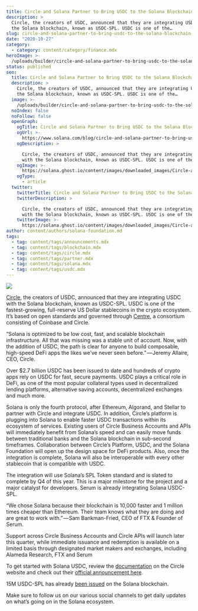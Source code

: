 ```yaml
---
title: Circle and Solana Partner to Bring USDC to the Solana Blockchain
description: >
  Circle, the creators of USDC, announced that they are integrating USDC with
  the Solana blockchain, known as USDC-SPL. USDC is one of the…
slug: circle-and-solana-partner-to-bring-usdc-to-the-solana-blockchain
date: "2020-10-27"
category:
  - category: content/category/finance.mdx
heroImage: >-
  /uploads/builder/circle-and-solana-partner-to-bring-usdc-to-the-solana-blockchain/10869a82f1c24e2b9bd733cf2b5098d7.png
status: published
seo:
  title: Circle and Solana Partner to Bring USDC to the Solana Blockchain
  description: >
    Circle, the creators of USDC, announced that they are integrating USDC with
    the Solana blockchain, known as USDC-SPL. USDC is one of the…
  image: >-
    /uploads/builder/circle-and-solana-partner-to-bring-usdc-to-the-solana-blockchain/10869a82f1c24e2b9bd733cf2b5098d7.png
  noIndex: false
  noFollow: false
  openGraph:
    ogTitle: Circle and Solana Partner to Bring USDC to the Solana Blockchain
    ogUrl: >-
      https://www.solana.com/blog/circle-and-solana-partner-to-bring-usdc-to-the-solana-blockchain
    ogDescription: >

      Circle, the creators of USDC, announced that they are integrating USDC
      with the Solana blockchain, known as USDC-SPL. USDC is one of the…
    ogImage: >-
      https://solana.ghost.io/content/images/downloaded_images/Circle-and-Solana-Partner-to-Bring-USDC-to-the-Solana-Blockchain/0-8G7Dq1rL9QSguaqj-3.png
    ogType:
      - article
  twitter:
    twitterTitle: Circle and Solana Partner to Bring USDC to the Solana Blockchain
    twitterDescription: >

      Circle, the creators of USDC, announced that they are integrating USDC
      with the Solana blockchain, known as USDC-SPL. USDC is one of the…
    twitterImage: >-
      https://solana.ghost.io/content/images/downloaded_images/Circle-and-Solana-Partner-to-Bring-USDC-to-the-Solana-Blockchain/0-8G7Dq1rL9QSguaqj-3.png
author: content/authors/solana-foundation.md
tags:
  - tag: content/tags/announcements.mdx
  - tag: content/tags/blockchain.mdx
  - tag: content/tags/circle.mdx
  - tag: content/tags/partner.mdx
  - tag: content/tags/solana.mdx
  - tag: content/tags/usdc.mdx
---
```


![](/uploads/builder/circle-and-solana-partner-to-bring-usdc-to-the-solana-blockchain/image-1.png)

[Circle](https://www.circle.com/en/?ref=solana.ghost.io), the creators of USDC, announced that they are integrating USDC with the Solana blockchain, known as USDC-SPL. USDC is one of the fastest-growing, full-reserve US Dollar stablecoins in the crypto ecosystem. It’s based on open standards and governed through [Centre](https://www.centre.io/?ref=solana.ghost.io), a consortium consisting of Coinbase and Circle.

“Solana is optimized to be low cost, fast, and scalable blockchain infrastructure. All that was missing was a stable unit of account. Now, with the addition of USDC, the path is clear for anyone to build composable, high-speed DeFi apps the likes we’ve never seen before.” — Jeremy Allaire, CEO, Circle.

Over $2.7 billion USDC has been issued to date and hundreds of crypto apps rely on USDC for fast, secure payments. USDC plays a critical role in DeFi, as one of the most popular collateral types used in decentralized lending platforms, alternative saving accounts, decentralized exchanges and much more.

Solana is only the fourth protocol, after Ethereum, Algorand, and Stellar to partner with Circle and integrate USDC. In addition, Circle’s platform is plugging into Solana to enable faster USDC transactions within its ecosystem of services. Existing users of Circle Business Accounts and APIs will immediately benefit from Solana’s speed and can easily move funds between traditional banks and the Solana blockchain in sub-second timeframes. Collaboration between Circle’s Platform, USDC, and the Solana Foundation will open up the design space for DeFi products. Also, once the integration is complete, Solana will also be interoperable with every other stablecoin that is compatible with USDC.

The integration will use Solana’s SPL Token standard and is slated to complete by Q4 of this year. This is a major milestone for the project and a major catalyst for developers. Serum is already integrating Solana USDC-SPL.

“We chose Solana because their blockchain is 10,000 faster and 1 million times cheaper than Ethereum. Their team knows what they are doing and are great to work with.” — Sam Bankman-Fried, CEO of FTX & Founder of Serum.

Support across Circle Business Accounts and Circle APIs will launch later this quarter, while immediate issuance and redemption is available on a limited basis through designated market makers and exchanges, including Alameda Research, FTX and Serum

To get started with Solana USDC, review the [documentation](https://www.circle.com/en/usdc?ref=solana.ghost.io) on the Circle website and check out their [official announcement here](https://www.circle.com/blog/circle-solana-partner-to-bring-usdc-to-solana-blockchain?ref=solana.ghost.io).

15M USDC-SPL has already [been issued](https://explorer.solana.com/address/EPjFWdd5AufqSSqeM2qN1xzybapC8G4wEGGkZwyTDt1v/largest?ref=solana.ghost.io) on the Solana blockchain.

Make sure to follow us on our various social channels to get daily updates on what’s going on in the Solana ecosystem.
